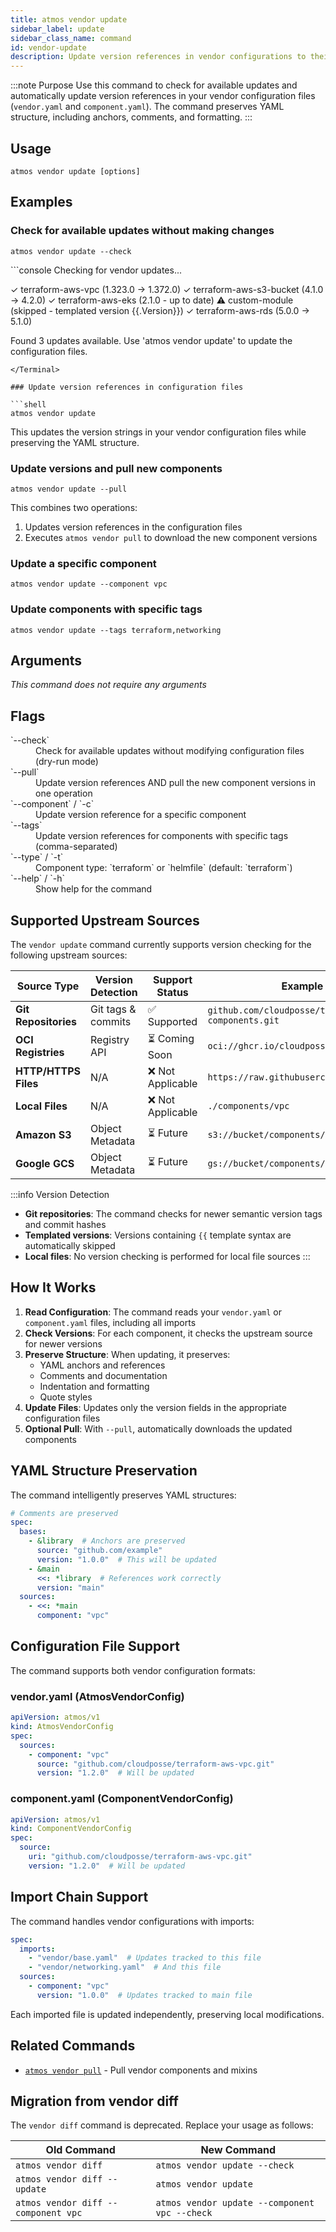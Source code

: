 ```yaml
---
title: atmos vendor update
sidebar_label: update
sidebar_class_name: command
id: vendor-update
description: Update version references in vendor configurations to their latest available versions
---
```


:::note Purpose
Use this command to check for available updates and automatically update version references in your vendor configuration files (`vendor.yaml` and `component.yaml`). The command preserves YAML structure, including anchors, comments, and formatting.
:::

<Screengrab title="atmos vendor update --help" slug="atmos-vendor-update--help" />

## Usage

```shell
atmos vendor update [options]
```

## Examples

### Check for available updates without making changes

```shell
atmos vendor update --check
```

<Terminal title="atmos vendor update --check">
```console
Checking for vendor updates...

✓ terraform-aws-vpc (1.323.0 → 1.372.0)
✓ terraform-aws-s3-bucket (4.1.0 → 4.2.0)
✓ terraform-aws-eks (2.1.0 - up to date)
⚠ custom-module (skipped - templated version {{.Version}})
✓ terraform-aws-rds (5.0.0 → 5.1.0)

Found 3 updates available. Use 'atmos vendor update' to update the configuration files.
```
</Terminal>

### Update version references in configuration files

```shell
atmos vendor update
```

This updates the version strings in your vendor configuration files while preserving the YAML structure.

### Update versions and pull new components

```shell
atmos vendor update --pull
```

This combines two operations:
1. Updates version references in the configuration files
2. Executes `atmos vendor pull` to download the new component versions

### Update a specific component

```shell
atmos vendor update --component vpc
```

### Update components with specific tags

```shell
atmos vendor update --tags terraform,networking
```

## Arguments

*This command does not require any arguments*

## Flags

<dl>
  <dt>`--check`</dt>
  <dd>Check for available updates without modifying configuration files (dry-run mode)</dd>

  <dt>`--pull`</dt>
  <dd>Update version references AND pull the new component versions in one operation</dd>

  <dt>`--component` / `-c`</dt>
  <dd>Update version reference for a specific component</dd>

  <dt>`--tags`</dt>
  <dd>Update version references for components with specific tags (comma-separated)</dd>

  <dt>`--type` / `-t`</dt>
  <dd>Component type: `terraform` or `helmfile` (default: `terraform`)</dd>

  <dt>`--help` / `-h`</dt>
  <dd>Show help for the command</dd>
</dl>

## Supported Upstream Sources

The `vendor update` command currently supports version checking for the following upstream sources:

| Source Type | Version Detection | Support Status | Example |
|-------------|------------------|----------------|---------|
| **Git Repositories** | Git tags & commits | ✅ Supported | `github.com/cloudposse/terraform-aws-components.git` |
| **OCI Registries** | Registry API | ⏳ Coming Soon | `oci://ghcr.io/cloudposse/components` |
| **HTTP/HTTPS Files** | N/A | ❌ Not Applicable | `https://raw.githubusercontent.com/...` |
| **Local Files** | N/A | ❌ Not Applicable | `./components/vpc` |
| **Amazon S3** | Object Metadata | ⏳ Future | `s3://bucket/components/` |
| **Google GCS** | Object Metadata | ⏳ Future | `gs://bucket/components/` |

:::info Version Detection
- **Git repositories**: The command checks for newer semantic version tags and commit hashes
- **Templated versions**: Versions containing `{{` template syntax are automatically skipped
- **Local files**: No version checking is performed for local file sources
:::

## How It Works

1. **Read Configuration**: The command reads your `vendor.yaml` or `component.yaml` files, including all imports
2. **Check Versions**: For each component, it checks the upstream source for newer versions
3. **Preserve Structure**: When updating, it preserves:
   - YAML anchors and references
   - Comments and documentation
   - Indentation and formatting
   - Quote styles
4. **Update Files**: Updates only the version fields in the appropriate configuration files
5. **Optional Pull**: With `--pull`, automatically downloads the updated components

## YAML Structure Preservation

The command intelligently preserves YAML structures:

```yaml
# Comments are preserved
spec:
  bases:
    - &library  # Anchors are preserved
      source: "github.com/example"
      version: "1.0.0"  # This will be updated
    - &main
      <<: *library  # References work correctly
      version: "main"
  sources:
    - <<: *main
      component: "vpc"
```

## Configuration File Support

The command supports both vendor configuration formats:

### vendor.yaml (AtmosVendorConfig)
```yaml
apiVersion: atmos/v1
kind: AtmosVendorConfig
spec:
  sources:
    - component: "vpc"
      source: "github.com/cloudposse/terraform-aws-vpc.git"
      version: "1.2.0"  # Will be updated
```

### component.yaml (ComponentVendorConfig)
```yaml
apiVersion: atmos/v1
kind: ComponentVendorConfig
spec:
  source:
    uri: "github.com/cloudposse/terraform-aws-vpc.git"
    version: "1.2.0"  # Will be updated
```

## Import Chain Support

The command handles vendor configurations with imports:

```yaml
spec:
  imports:
    - "vendor/base.yaml"  # Updates tracked to this file
    - "vendor/networking.yaml"  # And this file
  sources:
    - component: "vpc"
      version: "1.0.0"  # Updates tracked to main file
```

Each imported file is updated independently, preserving local modifications.

## Related Commands

- [`atmos vendor pull`](/cli/commands/vendor/pull) - Pull vendor components and mixins

## Migration from vendor diff

The `vendor diff` command is deprecated. Replace your usage as follows:

| Old Command | New Command |
|------------|------------|
| `atmos vendor diff` | `atmos vendor update --check` |
| `atmos vendor diff --update` | `atmos vendor update` |
| `atmos vendor diff --component vpc` | `atmos vendor update --component vpc --check` |

